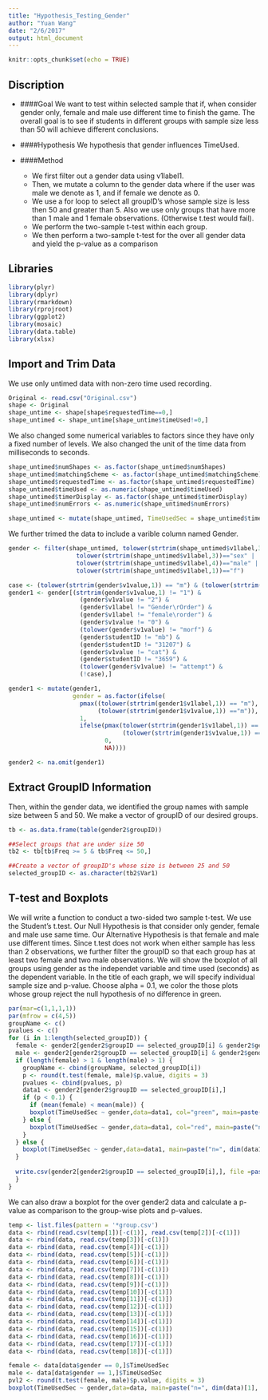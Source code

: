 ```yaml
---
title: "Hypothesis_Testing_Gender"
author: "Yuan Wang"
date: "2/6/2017"
output: html_document
---
```


```r
knitr::opts_chunk$set(echo = TRUE)
```
## Discription
* ####Goal
We want to test within selected sample that if, when consider gender only, female and male use different time to finish the game. The overall goal is to see if students in different groups with sample size less than 50 will achieve different conclusions.

* ####Hypothesis
We hypothesis that gender influences TimeUsed.

* ####Method
    + We first filter out a gender data using v1label1.
    + Then, we mutate a column to the gender data where if the user was male we denote as 1, and if female we denote as 0.
    + We use a for loop to select all groupID's whose sample size is less then 50 and greater than 5. Also we use only groups that have more than 1 male and 1 female observations. (Otherwise t.test would fail).
    + We perform the two-sample t-test within each group.
    + We then perform a two-sample t-test for the over all gender data and yield the p-value as a comparison
  

## Libraries

```r
library(plyr)
library(dplyr)
library(rmarkdown)
library(rprojroot)
library(ggplot2)
library(mosaic)
library(data.table)
library(xlsx)
```

## Import and Trim Data

We use only untimed data with non-zero time used recording.

```r
Original <- read.csv("Original.csv")
shape <- Original
shape_untime <- shape[shape$requestedTime==0,]
shape_untimed <- shape_untime[shape_untime$timeUsed!=0,]
```

We also changed some numerical variables to factors since they have only a fixed number of levels. We also changed the unit of the time data from milliseconds to seconds.

```r
shape_untimed$numShapes <- as.factor(shape_untimed$numShapes)
shape_untimed$matchingScheme <- as.factor(shape_untimed$matchingScheme)
shape_untimed$requestedTime <- as.factor(shape_untimed$requestedTime)
shape_untimed$timeUsed <- as.numeric(shape_untimed$timeUsed)
shape_untimed$timerDisplay <- as.factor(shape_untimed$timerDisplay)
shape_untimed$numErrors <- as.numeric(shape_untimed$numErrors)

shape_untimed <- mutate(shape_untimed, TimeUsedSec = shape_untimed$timeUsed/1000)
```

We further trimed the data to include a varible column named Gender. 

```r
gender <- filter(shape_untimed, tolower(strtrim(shape_untimed$v1label,3))=="gen" |
                   tolower(strtrim(shape_untimed$v1label,3))=="sex" |
                   tolower(strtrim(shape_untimed$v1label,4))=="male" |
                   tolower(strtrim(shape_untimed$v1label,1))=="f")

case <- (tolower(strtrim(gender$v1value,1)) == "m") & (tolower(strtrim(gender$v2value,1)) =="f")
gender1 <- gender[(strtrim(gender$v1value,1) != "1") &
                    (gender$v1value != "2") &
                    (gender$v1label != "Gender\rOrder") &
                    (gender$v1label != "female\rorder") &
                    (gender$v1value != "0") &
                    (tolower(gender$v1value) != "morf") &
                    (gender$studentID != "mb") &
                    (gender$studentID != "31207") &
                    (gender$v1value != "cat") &
                    (gender$studentID != "3659") &
                    (tolower(gender$v1value) != "attempt") &
                    (!case),]

gender1 <- mutate(gender1, 
                  gender = as.factor(ifelse(
                    pmax((tolower(strtrim(gender1$v1label,1)) == "m"),
                         (tolower(strtrim(gender1$v1value,1)) =="m")), 
                    1, 
                    ifelse(pmax(tolower(strtrim(gender1$v1label,1)) == "f",
                                (tolower(strtrim(gender1$v1value,1)) =="f")), 
                           0, 
                           NA))))

gender2 <- na.omit(gender1)

```

## Extract GroupID Information

Then, within the gender data, we identified the group names with sample size between 5 and 50. We make a vector of groupID of our desired groups.

```r
tb <- as.data.frame(table(gender2$groupID))

##Select groups that are under size 50
tb2 <- tb[tb$Freq >= 5 & tb$Freq <= 50,]

##Create a vector of groupID's whose size is between 25 and 50
selected_groupID <- as.character(tb2$Var1)
```


## T-test and Boxplots

We will write a function to conduct a two-sided two sample t-test. We use the Student's t.test.
Our Null Hypothesis is that consider only gender, female and male use same time.
Our Alternative Hypothesis is that female and male use different times.
Since t.test does not work when either sample has less than 2 observations, we further filter the groupID so that each group has at least two female and two male observations.
We will show the boxplot of all groups using gender as the independet variable and time used (seconds) as the dependent variable. In the title of each graph, we will specify individual sample size and p-value. Choose alpha = 0.1, we color the those plots whose group reject the null hypothesis of no difference in green.

```r
par(mar=c(1,1,1,1))
par(mfrow = c(4,5))
groupName <- c()
pvalues <- c()
for (i in 1:length(selected_groupID)) {
  female <- gender2[gender2$groupID == selected_groupID[i] & gender2$gender == 0,]$TimeUsedSec
  male <- gender2[gender2$groupID == selected_groupID[i] & gender2$gender == 1,]$TimeUsedSec
  if (length(female) > 1 & length(male) > 1) {
    groupName <- cbind(groupName, selected_groupID[i])
    p <- round(t.test(female, male)$p.value, digits = 3)
    pvalues <- cbind(pvalues, p)
    data1 <- gender2[gender2$groupID == selected_groupID[i],]
    if (p < 0.1) {
      if (mean(female) < mean(male)) {
      boxplot(TimeUsedSec ~ gender,data=data1, col="green", main=paste("n=", dim(data1)[1], ", pval=", p), xlab="Gender (1=Male, 0=Female)", ylab="Time Used Seconds")
    } else {
      boxplot(TimeUsedSec ~ gender,data=data1, col="red", main=paste("n=", dim(data1)[1], ", pval=", p), xlab="Gender (1=Male, 0=Female)", ylab="Time Used Seconds")
    }
  } else {
    boxplot(TimeUsedSec ~ gender,data=data1, main=paste("n=", dim(data1)[1], ", pval=", p), xlab="Gender (1=Male, 0=Female)", ylab="Time Used Seconds")
  }
    
  write.csv(gender2[gender2$groupID == selected_groupID[i],], file =paste(selected_groupID[i], "group.csv"))
  }
}
```





We can also draw a boxplot for the over gender2 data and calculate a p-value as comparison to the group-wise plots and p-values.



```r
temp <- list.files(pattern = '*group.csv')
data <- rbind(read.csv(temp[1])[-c(1)], read.csv(temp[2])[-c(1)])
data <- rbind(data, read.csv(temp[3])[-c(1)])
data <- rbind(data, read.csv(temp[4])[-c(1)])
data <- rbind(data, read.csv(temp[5])[-c(1)])
data <- rbind(data, read.csv(temp[6])[-c(1)])              
data <- rbind(data, read.csv(temp[7])[-c(1)])
data <- rbind(data, read.csv(temp[8])[-c(1)])
data <- rbind(data, read.csv(temp[9])[-c(1)])
data <- rbind(data, read.csv(temp[10])[-c(1)])
data <- rbind(data, read.csv(temp[11])[-c(1)])
data <- rbind(data, read.csv(temp[12])[-c(1)])
data <- rbind(data, read.csv(temp[13])[-c(1)])
data <- rbind(data, read.csv(temp[14])[-c(1)])
data <- rbind(data, read.csv(temp[15])[-c(1)])
data <- rbind(data, read.csv(temp[16])[-c(1)])
data <- rbind(data, read.csv(temp[17])[-c(1)])
data <- rbind(data, read.csv(temp[18])[-c(1)])

female <- data[data$gender == 0,]$TimeUsedSec
male <- data[data$gender == 1,]$TimeUsedSec
pvl2 <- round(t.test(female, male)$p.value, digits = 3)
boxplot(TimeUsedSec ~ gender,data=data, main=paste("n=", dim(data)[1], ", two sided pval=", pvl2), xlab="Gender (1=Male, 0=Female)", ylab="Time Used Seconds")
```
